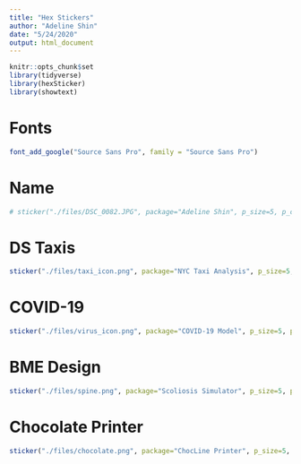 ```yaml
---
title: "Hex Stickers"
author: "Adeline Shin"
date: "5/24/2020"
output: html_document
---
```


```r
knitr::opts_chunk$set
library(tidyverse)
library(hexSticker)
library(showtext)
```

# Fonts
```r
font_add_google("Source Sans Pro", family = "Source Sans Pro")
```


# Name
```r
# sticker("./files/DSC_0082.JPG", package="Adeline Shin", p_size=5, p_color="white", p_family = "Source Sans Pro", p_x=1, p_y=0.5, h_color = "#5c8a6f", h_fill = "white", asp = 0.9, s_x = 0.4, s_y = 1, s_width = 2.2, filename="files/name_hex.png")
```

# DS Taxis
```r
sticker("./files/taxi_icon.png", package="NYC Taxi Analysis", p_size=5, p_color="black", p_family = "Source Sans Pro", s_x=1, s_y=.75, s_width=0.6,  h_color = "black", h_fill = "yellow", asp = 0.9, filename="files/taxi_hex.png")
```

# COVID-19
```r
sticker("./files/virus_icon.png", package="COVID-19 Model", p_size=5, p_color="red", p_family = "Source Sans Pro", s_x=1, s_y=0.75, s_width=0.6, h_color = "red", h_fill = "white", asp = 0.9, filename="files/covid_hex.png")
```

# BME Design
```r
sticker("./files/spine.png", package="Scoliosis Simulator", p_size=5, p_color="blue", p_family = "Source Sans Pro", s_x=1, s_y=0.7, s_width=0.4, h_color = "blue", h_fill = "#F6F7E4", asp = 0.9, filename="files/scoliosis_hex.png")
```

# Chocolate Printer
```r
sticker("./files/chocolate.png", package="ChocLine Printer", p_size=5, p_color="white", p_family = "Source Sans Pro",  s_x=1, s_y=0.75, s_width=0.4, h_color = "white", h_fill = "#5B1404", asp = 0.9, filename="files/chocline_hex.png")
```

